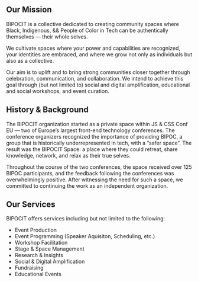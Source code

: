 
<SEO title="BIPOCIT - About Us" />

## Our Mission

BIPOCIT is a collective dedicated to creating community spaces where Black, Indigenous, && People of Color in Tech can be authentically themselves — their whole selves. 

We cultivate spaces where your power and capabilities are recognized, your identities are embraced, and where we grow not only as individuals but also as a collective. 

Our aim is to uplift and to bring strong communities closer together through celebration, communication, and collaboration. We intend to achieve this goal through (but not limited to) social and digital amplification, educational and social workshops, and event curation.

## History & Background

The BIPOCIT organization started as a private space within JS & CSS Conf EU — two of Europe’s largest front-end technology conferences. The conference organizers recognized the importance of providing BIPOC, a group that is historically underrepresented in tech, with a “safer space”. The result was the BIPOCIT Space: a place where they could retreat, share knowledge, network, and relax as their true selves. 

Throughout the course of the two conferences, the space received over 125 BIPOC participants, and the feedback following the conferences was overwhelmingly positive. After witnessing the need for such a space, we committed to continuing the work as an independent organization.

## Our Services

BIPOCIT offers services including but not limited to the following:

- Event Production
- Event Programming (Speaker Aquisiton, Scheduling, etc.)
- Workshop Facilitation
- Stage & Space Management
- Research & Insights
- Social & Digital Amplification
- Fundraising
- Educational Events